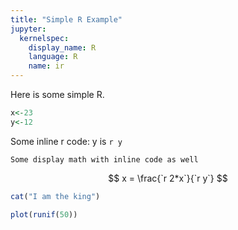 ```yaml
---
title: "Simple R Example"
jupyter:
  kernelspec:
    display_name: R
    language: R
    name: ir
---
```


Here is some simple R.
```r
x<-23
y<-12
```

Some inline r code: y is `r y`

    Some display math with inline code as well

$$
x = \frac{`r 2*x`}{`r y`} 
$$


```r
cat("I am the king")
```

```r
plot(runif(50))
```
